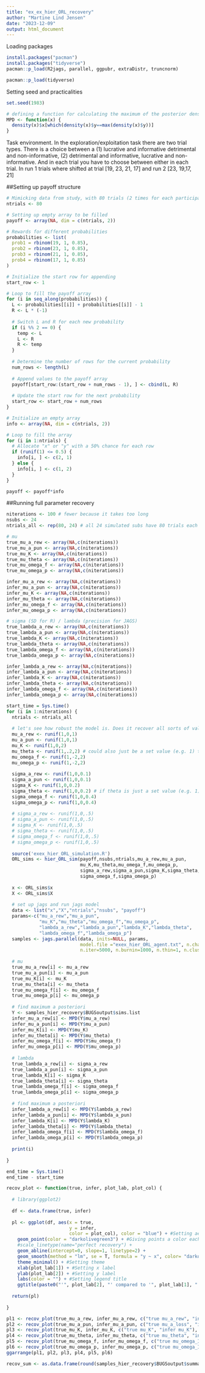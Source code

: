 ```yaml
---
title: "ex_ex_hier_ORL_recovery"
author: "Martine Lind Jensen"
date: "2023-12-09"
output: html_document
---
```

Loading packages
```r
install.packages("pacman")
install.packages("tidyverse")
pacman::p_load(R2jags, parallel, ggpubr, extraDistr, truncnorm)

pacman::p_load(tidyverse)
```

Setting seed and practicalities 
```r
set.seed(1983)

# defining a function for calculating the maximum of the posterior density (not exactly the same as the mode)
MPD <- function(x) {
  density(x)$x[which(density(x)$y==max(density(x)$y))]
}
```

Task environment. In the exploration/exploitation task there are two trial types. There is a choice between a (1) lucrative and informative detrimental and non-informative, (2) detrimental and informative, lucrative and non-informative. And in each trial you have to choose between either in each trial. In run 1 trials where shifted at trial [19, 23, 21, 17] and run 2 [23, 19,17, 21]

##Setting up payoff structure
```r
# Mimicking data from study, with 80 trials (2 times for each participant 160 trials total), 50% chance for information choice = lucrative choice
ntrials <- 80  

# Setting up empty array to be filled
payoff <- array(NA, dim = c(ntrials, 2))

# Rewards for different probabilities
probabilities <- list(
  prob1 = rbinom(19, 1, 0.85),
  prob2 = rbinom(23, 1, 0.85),
  prob3 = rbinom(21, 1, 0.85),
  prob4 = rbinom(17, 1, 0.85)
)

# Initialize the start row for appending
start_row <- 1

# Loop to fill the payoff array
for (i in seq_along(probabilities)) {
  L <- probabilities[[i]] + probabilities[[i]] - 1
  R <- L * (-1)
  
  # Switch L and R for each new probability
  if (i %% 2 == 0) {
    temp <- L
    L <- R
    R <- temp
  }
  
  # Determine the number of rows for the current probability
  num_rows <- length(L)
  
  # Append values to the payoff array
  payoff[start_row:(start_row + num_rows - 1), ] <- cbind(L, R)
  
  # Update the start row for the next probability
  start_row <- start_row + num_rows
}

```

```r
# Initialize an empty array
info <- array(NA, dim = c(ntrials, 2))

# Loop to fill the array
for (i in 1:ntrials) {
  # Allocate "x" or "y" with a 50% chance for each row
  if (runif(1) <= 0.5) {
    info[i, ] <- c(2, 1)
  } else {
    info[i, ] <- c(1, 2)
  }
}

payoff <- payoff*info
```


##Running full parameter recovery

```r
niterations <- 100 # fewer because it takes too long
nsubs <- 24 
ntrials_all <- rep(80, 24) # all 24 simulated subs have 80 trials each

# mu
true_mu_a_rew <- array(NA,c(niterations))
true_mu_a_pun <- array(NA,c(niterations))
true_mu_K <- array(NA,c(niterations))
true_mu_theta <- array(NA,c(niterations))
true_mu_omega_f <- array(NA,c(niterations))
true_mu_omega_p <- array(NA,c(niterations))

infer_mu_a_rew <- array(NA,c(niterations))
infer_mu_a_pun <- array(NA,c(niterations))
infer_mu_K <- array(NA,c(niterations))
infer_mu_theta <- array(NA,c(niterations))
infer_mu_omega_f <- array(NA,c(niterations))
infer_mu_omega_p <- array(NA,c(niterations))

# sigma (SD for R) / lambda (precision for JAGS)
true_lambda_a_rew <- array(NA,c(niterations))
true_lambda_a_pun <- array(NA,c(niterations))
true_lambda_K <- array(NA,c(niterations))
true_lambda_theta <- array(NA,c(niterations))
true_lambda_omega_f <- array(NA,c(niterations))
true_lambda_omega_p <- array(NA,c(niterations))

infer_lambda_a_rew <- array(NA,c(niterations))
infer_lambda_a_pun <- array(NA,c(niterations))
infer_lambda_K <- array(NA,c(niterations))
infer_lambda_theta <- array(NA,c(niterations))
infer_lambda_omega_f <- array(NA,c(niterations))
infer_lambda_omega_p <- array(NA,c(niterations))

start_time = Sys.time()
for (i in 1:niterations) {
  ntrials <- ntrials_all
  
  # let's see how robust the model is. Does it recover all sorts of values?
  mu_a_rew <- runif(1,0,1)
  mu_a_pun <- runif(1,0,1)
  mu_K <- runif(1,0,2)
  mu_theta <- runif(1,.2,2) # could also just be a set value (e.g. 1) to simplify the model a bit
  mu_omega_f <- runif(1,-2,2)
  mu_omega_p <- runif(1,-2,2)
  
  sigma_a_rew <- runif(1,0,0.1)
  sigma_a_pun <- runif(1,0,0.1)
  sigma_K <- runif(1,0,0.2)
  sigma_theta <- runif(1,0,0.2) # if theta is just a set value (e.g. 1), then this isn't relevant anymore
  sigma_omega_f <- runif(1,0,0.4)
  sigma_omega_p <- runif(1,0,0.4)
  
  # sigma_a_rew <- runif(1,0,.5)
  # sigma_a_pun <- runif(1,0,.5)
  # sigma_K <- runif(1,0,.5)
  # sigma_theta <- runif(1,0,.5)
  # sigma_omega_f <- runif(1,0,.5)
  # sigma_omega_p <- runif(1,0,.5)
  
  source('exex_hier_ORL_simulation.R')
  ORL_sims <- hier_ORL_sim(payoff,nsubs,ntrials,mu_a_rew,mu_a_pun,
                           mu_K,mu_theta,mu_omega_f,mu_omega_p,
                           sigma_a_rew,sigma_a_pun,sigma_K,sigma_theta,
                           sigma_omega_f,sigma_omega_p)
  
  x <- ORL_sims$x
  X <- ORL_sims$X
  
  # set up jags and run jags model
  data <- list("x","X","ntrials","nsubs", "payoff") 
  params<-c("mu_a_rew","mu_a_pun",
            "mu_K","mu_theta","mu_omega_f","mu_omega_p",
            "lambda_a_rew","lambda_a_pun","lambda_K","lambda_theta",
            "lambda_omega_f","lambda_omega_p")
  samples <- jags.parallel(data, inits=NULL, params,
                           model.file ="exex_hier_ORL_agent.txt", n.chains=3, 
                           n.iter=5000, n.burnin=1000, n.thin=1, n.cluster=4)
  
  # mu
  true_mu_a_rew[i] <- mu_a_rew
  true_mu_a_pun[i] <- mu_a_pun
  true_mu_K[i] <- mu_K
  true_mu_theta[i] <- mu_theta
  true_mu_omega_f[i] <- mu_omega_f
  true_mu_omega_p[i] <- mu_omega_p
  
  # find maximum a posteriori
  Y <- samples_hier_recovery$BUGSoutput$sims.list
  infer_mu_a_rew[i] <- MPD(Y$mu_a_rew)
  infer_mu_a_pun[i] <- MPD(Y$mu_a_pun)
  infer_mu_K[i] <- MPD(Y$mu_K)
  infer_mu_theta[i] <- MPD(Y$mu_theta)
  infer_mu_omega_f[i] <- MPD(Y$mu_omega_f)
  infer_mu_omega_p[i] <- MPD(Y$mu_omega_p)
  
  # lambda
  true_lambda_a_rew[i] <- sigma_a_rew
  true_lambda_a_pun[i] <- sigma_a_pun
  true_lambda_K[i] <- sigma_K
  true_lambda_theta[i] <- sigma_theta
  true_lambda_omega_f[i] <- sigma_omega_f
  true_lambda_omega_p[i] <- sigma_omega_p
  
  # find maximum a posteriori
  infer_lambda_a_rew[i] <- MPD(Y$lambda_a_rew)
  infer_lambda_a_pun[i] <- MPD(Y$lambda_a_pun)
  infer_lambda_K[i] <- MPD(Y$lambda_K)
  infer_lambda_theta[i] <- MPD(Y$lambda_theta)
  infer_lambda_omega_f[i] <- MPD(Y$lambda_omega_f)
  infer_lambda_omega_p[i] <- MPD(Y$lambda_omega_p)
  
  print(i)
  
}

end_time = Sys.time()
end_time - start_time

```

```r
recov_plot <- function(true, infer, plot_lab, plot_col) {
  
  # library(ggplot2)
  
  df <- data.frame(true, infer)
  
  pl <- ggplot(df, aes(x = true,
                       y = infer,
                       color = plot_col), color = "blue") + #Setting aesthetics for plot
    geom_point(color = "darkolivegreen3") + #Giving points a color each
    #scale_linetype(name="perfect recovery") +
    geom_abline(intercept=0, slope=1, linetype=2) +
    geom_smooth(method = "lm", se = T, formula = "y ~ x", color= "darkolivegreen" ) +
    theme_minimal() + #Setting theme
    xlab(plot_lab[1]) + #Setting x label
    ylab(plot_lab[2]) + #Setting y label
    labs(color = "") + #Setting legend title
    ggtitle(paste0("'", plot_lab[2], "' compared to '", plot_lab[1], "'"))
  
  return(pl)
  
}
```

```r
pl1 <- recov_plot(true_mu_a_rew, infer_mu_a_rew, c("true mu_a_rew", "infer mu_a_rew"), 'smoothed linear fit')
pl2 <- recov_plot(true_mu_a_pun, infer_mu_a_pun, c("true mu_a_loss", "infer mu_a_loss"), 'smoothed linear fit')
pl3 <- recov_plot(true_mu_K, infer_mu_K, c("true mu_K", "infer mu_K"), 'smoothed linear fit')
pl4 <- recov_plot(true_mu_theta, infer_mu_theta, c("true mu_theta", "infer mu_theta"), 'smoothed linear fit')
pl5 <- recov_plot(true_mu_omega_f, infer_mu_omega_f, c("true mu_omega_I", "infer mu_omega_I"), 'smoothed linear fit')
pl6 <- recov_plot(true_mu_omega_p, infer_mu_omega_p, c("true mu_omega_IPS", "infer mu_omega_IPS"), 'smoothed linear fit')
ggarrange(pl1, pl2, pl3, pl4, pl5, pl6)

recov_sum <- as.data.frame(round(samples_hier_recovery$BUGSoutput$summary, 2))
```

